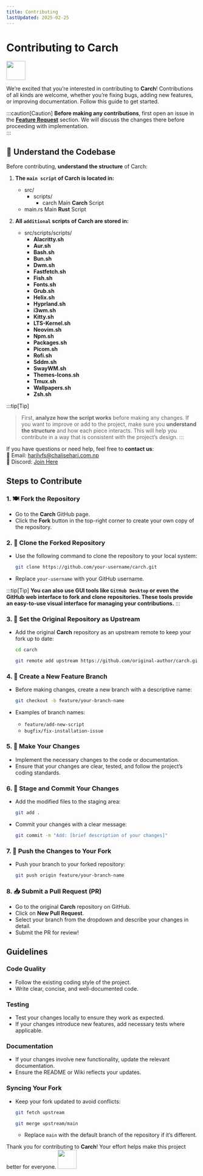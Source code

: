 ```yaml
---
title: Contributing
lastUpdated: 2025-02-25
---
```



# Contributing to **Carch** 

<img src="https://cdn-icons-png.flaticon.com/128/993/993686.png" width="50" />

We’re excited that you’re interested in contributing to **Carch**! Contributions of all kinds are welcome, whether you’re fixing bugs, adding new features, or improving documentation. Follow this guide to get started.

:::caution[Caution]
**Before making any contributions**, first open an issue in the **[Feature Request](https://github.com/harilvfs/carch/issues/new?template=feature-reqests.yml)** section. We will discuss the changes there before proceeding with implementation.  
:::

## 📌 Understand the Codebase

Before contributing, **understand the structure** of Carch:

<Steps>

1. **The `main script` of Carch is located in:** 

   <FileTree>

   - src/
     - scripts/
       - carch Main **Carch** Script 
   - main.rs Main **Rust** Script

   </FileTree>


2. **All `additional` scripts of Carch are stored in:**  

   <FileTree>

    - src/scripts/scripts/
       - **Alacritty.sh**
       - **Aur.sh**
       - **Bash.sh**
       - **Bun.sh**
       - **Dwm.sh**
       - **Fastfetch.sh**
       - **Fish.sh**
       - **Fonts.sh**
       - **Grub.sh**
       - **Helix.sh**
       - **Hyprland.sh**
       - **i3wm.sh**
       - **Kitty.sh**
       - **LTS-Kernel.sh**
       - **Neovim.sh**
       - **Npm.sh**
       - **Packages.sh**
       - **Picom.sh**
       - **Rofi.sh**
       - **Sddm.sh**
       - **SwayWM.sh**
       - **Themes-Icons.sh**
       - **Tmux.sh**
       - **Wallpapers.sh**
       - **Zsh.sh**

   </FileTree>    

</Steps>

:::tip[Tip]
> First, **analyze how the script works** before making any changes. If you want to improve or add to the project, make sure you **understand the structure** and how each piece interacts. This will help you contribute in a way that is consistent with the project’s design. 
:::

If you have questions or need help, feel free to **contact us**:  
📧 Email: <a href="mailto:harilvfs@chalisehari.com.np">harilvfs@chalisehari.com.np</a>  
💬 Discord: <a href="https://discord.com/invite/8NJWstnUHd">Join Here</a>  

## Steps to Contribute

### 1. 🍽️ Fork the Repository
- Go to the **Carch** GitHub page.
- Click the **Fork** button in the top-right corner to create your own copy of the repository.

### 2. 🌿 Clone the Forked Repository
- Use the following command to clone the repository to your local system:

  ```bash
  git clone https://github.com/your-username/carch.git
  ```

- Replace `your-username` with your GitHub username.

:::tip[Tip]
**You can also use GUI tools like `GitHub Desktop` or even the GitHub web interface to fork and clone repositories. These tools provide an easy-to-use visual interface for managing your contributions.**
:::

### 3. 🌱 Set the Original Repository as Upstream
- Add the original **Carch** repository as an upstream remote to keep your fork up to date:

   ```bash
   cd carch
   ```

   ```bash
   git remote add upstream https://github.com/original-author/carch.git
   ```

### 4. 🍇 Create a New Feature Branch
- Before making changes, create a new branch with a descriptive name:

   ```bash
   git checkout -b feature/your-branch-name
   ```

- Examples of branch names:
  - `feature/add-new-script`
  - `bugfix/fix-installation-issue`

### 5. 🔧 Make Your Changes
- Implement the necessary changes to the code or documentation.
- Ensure that your changes are clear, tested, and follow the project’s coding standards.

### 6. 📝 Stage and Commit Your Changes
- Add the modified files to the staging area:

   ```bash
   git add .
   ```

- Commit your changes with a clear message:

   ```bash
   git commit -m "Add: [brief description of your changes]"
   ```

### 7. 🚀 Push the Changes to Your Fork
- Push your branch to your forked repository:

   ```bash
   git push origin feature/your-branch-name
   ```

### 8. 📥 Submit a Pull Request (PR)
- Go to the original **Carch** repository on GitHub.
- Click on **New Pull Request**.
- Select your branch from the dropdown and describe your changes in detail.
- Submit the PR for review!

## Guidelines

### Code Quality
- Follow the existing coding style of the project.
- Write clear, concise, and well-documented code.

### Testing
- Test your changes locally to ensure they work as expected.
- If your changes introduce new features, add necessary tests where applicable.

### Documentation
- If your changes involve new functionality, update the relevant documentation.
- Ensure the README or Wiki reflects your updates.

### Syncing Your Fork
- Keep your fork updated to avoid conflicts:

   ```bash
   git fetch upstream
   ```
   ```bash
   git merge upstream/main
   ```
  - Replace `main` with the default branch of the repository if it’s different.

Thank you for contributing to **Carch**! Your effort helps make this project better for everyone. <img src="https://cdn-icons-png.flaticon.com/128/2279/2279398.png" width="50" />



